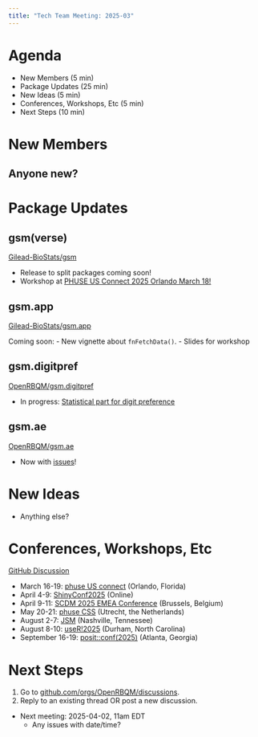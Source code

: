 ```yaml
---
title: "Tech Team Meeting: 2025-03"
---
```


# Agenda

::: nonincremental
- New Members (5 min)
- Package Updates (25 min)
- New Ideas (5 min)
- Conferences, Workshops, Etc (5 min)
- Next Steps (10 min)
:::


# New Members

## Anyone new?


# Package Updates

## gsm(verse)

[Gilead-BioStats/gsm](https://github.com/Gilead-BioStats/gsm)

- Release to split packages coming soon!
- Workshop at [PHUSE US Connect 2025 Orlando March 18!](https://www.phuse-events.org/attend/frontend/reg/thome.csp?pageID=38599&ef_sel_menu=2971&eventID=61) 

## gsm.app

[Gilead-BioStats/gsm.app](https://github.com/Gilead-BioStats/gsm.app)

Coming soon: 
- New vignette about `fnFetchData()`.
- Slides for workshop

## gsm.digitpref

[OpenRBQM/gsm.digitpref](https://github.com/OpenRBQM/gsm.digitpref)

- In progress: [Statistical part for digit preference](https://github.com/OpenRBQM/gsm.digitpref/pull/16)

## gsm.ae

[OpenRBQM/gsm.ae](https://github.com/OpenRBQM/gsm.ae)

- Now with [issues](https://github.com/OpenRBQM/gsm.ae/issues)!


# New Ideas

- Anything else?


# Conferences, Workshops, Etc

[GitHub Discussion](https://github.com/orgs/OpenRBQM/discussions/11)

- March 16-19: [phuse US connect](https://www.phuse-events.org/attend/frontend/reg/thome.csp?pageID=38599&ef_sel_menu=2971&eventID=61) (Orlando, Florida)
- April 4-9: [ShinyConf2025](https://www.shinyconf.com/) (Online)
- April 9-11: [SCDM 2025 EMEA Conference](https://scdm.org/scdm-2025-emea-conference/) (Brussels, Belgium)
- May 20-21: [phuse CSS](https://advance.hub.phuse.global/wiki/spaces/WEL/pages/38993921/PHUSE+FDA+CSS+2025) (Utrecht, the Netherlands)
- August 2-7: [JSM](https://ww2.amstat.org/meetings/jsm/2025/) (Nashville, Tennessee)
- August 8-10: [useR!2025](https://user2025.r-project.org/) (Durham, North Carolina)
- September 16-19: [posit::conf(2025)](https://reg.conf.posit.co/flow/posit/positconf25/reg/login) (Atlanta, Georgia)


# Next Steps

1. Go to [github.com/orgs/OpenRBQM/discussions](https://github.com/orgs/OpenRBQM/discussions).
2. Reply to an existing thread OR post a new discussion.

- Next meeting: 2025-04-02, 11am EDT
  - Any issues with date/time?
